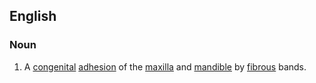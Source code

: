 ==English==

===Noun===
{{en-noun|-}}

# {{pathology}} A [[congenital]] [[adhesion]] of the [[maxilla]] and [[mandible]] by [[fibrous]] bands.
{{anagrams:en/aaghinnsty}}